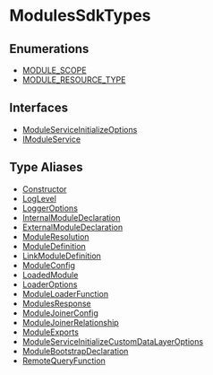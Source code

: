 
# ModulesSdkTypes

## Enumerations

- [MODULE\_SCOPE](ModulesSdkTypes/enums/types.ModulesSdkTypes.MODULE_SCOPE.mdx)
- [MODULE\_RESOURCE\_TYPE](ModulesSdkTypes/enums/types.ModulesSdkTypes.MODULE_RESOURCE_TYPE.mdx)

## Interfaces

- [ModuleServiceInitializeOptions](ModulesSdkTypes/interfaces/types.ModulesSdkTypes.ModuleServiceInitializeOptions.mdx)
- [IModuleService](ModulesSdkTypes/interfaces/types.ModulesSdkTypes.IModuleService.mdx)

## Type Aliases

- [Constructor](ModulesSdkTypes/types/types.ModulesSdkTypes.Constructor.mdx)
- [LogLevel](ModulesSdkTypes/types/types.ModulesSdkTypes.LogLevel.mdx)
- [LoggerOptions](ModulesSdkTypes/types/types.ModulesSdkTypes.LoggerOptions.mdx)
- [InternalModuleDeclaration](ModulesSdkTypes/types/types.ModulesSdkTypes.InternalModuleDeclaration.mdx)
- [ExternalModuleDeclaration](ModulesSdkTypes/types/types.ModulesSdkTypes.ExternalModuleDeclaration.mdx)
- [ModuleResolution](ModulesSdkTypes/types/types.ModulesSdkTypes.ModuleResolution.mdx)
- [ModuleDefinition](ModulesSdkTypes/types/types.ModulesSdkTypes.ModuleDefinition.mdx)
- [LinkModuleDefinition](ModulesSdkTypes/types/types.ModulesSdkTypes.LinkModuleDefinition.mdx)
- [ModuleConfig](ModulesSdkTypes/types/types.ModulesSdkTypes.ModuleConfig.mdx)
- [LoadedModule](ModulesSdkTypes/types/types.ModulesSdkTypes.LoadedModule.mdx)
- [LoaderOptions](ModulesSdkTypes/types/types.ModulesSdkTypes.LoaderOptions.mdx)
- [ModuleLoaderFunction](ModulesSdkTypes/types/types.ModulesSdkTypes.ModuleLoaderFunction.mdx)
- [ModulesResponse](ModulesSdkTypes/types/types.ModulesSdkTypes.ModulesResponse.mdx)
- [ModuleJoinerConfig](ModulesSdkTypes/types/types.ModulesSdkTypes.ModuleJoinerConfig.mdx)
- [ModuleJoinerRelationship](ModulesSdkTypes/types/types.ModulesSdkTypes.ModuleJoinerRelationship.mdx)
- [ModuleExports](ModulesSdkTypes/types/types.ModulesSdkTypes.ModuleExports.mdx)
- [ModuleServiceInitializeCustomDataLayerOptions](ModulesSdkTypes/types/types.ModulesSdkTypes.ModuleServiceInitializeCustomDataLayerOptions.mdx)
- [ModuleBootstrapDeclaration](ModulesSdkTypes/types/types.ModulesSdkTypes.ModuleBootstrapDeclaration.mdx)
- [RemoteQueryFunction](ModulesSdkTypes/types/types.ModulesSdkTypes.RemoteQueryFunction.mdx)
